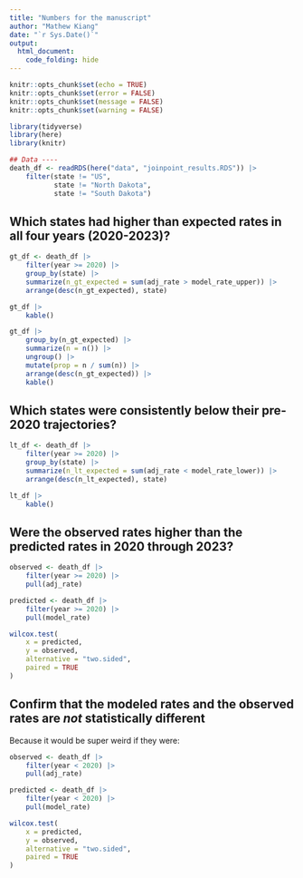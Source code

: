 ```yaml
---
title: "Numbers for the manuscript"
author: "Mathew Kiang"
date: "`r Sys.Date()`"
output: 
  html_document:
    code_folding: hide
---
```


```r
knitr::opts_chunk$set(echo = TRUE)
knitr::opts_chunk$set(error = FALSE)
knitr::opts_chunk$set(message = FALSE)
knitr::opts_chunk$set(warning = FALSE)
```

```r
library(tidyverse)
library(here)
library(knitr)

## Data ----
death_df <- readRDS(here("data", "joinpoint_results.RDS")) |> 
    filter(state != "US",
           state != "North Dakota",
           state != "South Dakota")

```

## Which states had higher than expected rates in all four years (2020-2023)?

```r
gt_df <- death_df |>
    filter(year >= 2020) |>
    group_by(state) |>
    summarize(n_gt_expected = sum(adj_rate > model_rate_upper)) |>
    arrange(desc(n_gt_expected), state)

gt_df |>
    kable()
```

```r
gt_df |> 
    group_by(n_gt_expected) |>
    summarize(n = n()) |> 
    ungroup() |> 
    mutate(prop = n / sum(n)) |>
    arrange(desc(n_gt_expected)) |> 
    kable()
```

## Which states were consistently below their pre-2020 trajectories?

```r
lt_df <- death_df |>
    filter(year >= 2020) |>
    group_by(state) |>
    summarize(n_lt_expected = sum(adj_rate < model_rate_lower)) |>
    arrange(desc(n_lt_expected), state)

lt_df |>
    kable()
```



## Were the observed rates higher than the predicted rates in 2020 through 2023?

```r
observed <- death_df |>
    filter(year >= 2020) |>
    pull(adj_rate)

predicted <- death_df |>
    filter(year >= 2020) |>
    pull(model_rate)

wilcox.test(
    x = predicted,
    y = observed,
    alternative = "two.sided",
    paired = TRUE
)
```

## Confirm that the modeled rates and the observed rates are *not* statistically different

Because it would be super weird if they were:

```r
observed <- death_df |>
    filter(year < 2020) |>
    pull(adj_rate)

predicted <- death_df |>
    filter(year < 2020) |>
    pull(model_rate)

wilcox.test(
    x = predicted,
    y = observed,
    alternative = "two.sided",
    paired = TRUE
)
```

